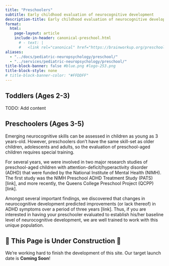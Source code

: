 ```yaml
---
title: "Preschoolers"
subtitle: Early childhood evaluation of neurocognitive development
description-title: Early childhood evaluation of neurocognitive development
format:
  html:
    page-layout: article
    include-in-header: canonical-preschool.html
      # - text: |
      #   <link rel="canonical" href="https://brainworkup.org/preschool/">
aliases:
  - "../docs/pediatric-neuropsychology/preschool/"
  - "../services/pediatric-neuropsychology/preschool/"
title-block-banner: false #blue.png #logo-253.png
title-block-style: none
# title-block-banner-color: "#FFDDFF"
---
```


## Toddlers (Ages 2-3)

TODO: Add content

## Preschoolers (Ages 3-5)

Emerging neurocognitive skills can be assessed in children as young as 3
years-old. However, preschoolers don’t have the same skill-set as older
children, adolescents and adults, so the evaluation of preschool-aged children
requires special training.

For several years, we were involved in two major research studies of
preschool-aged children with attention-deficit/hyperactivity disorder (ADHD)
that were funded by the National Institute of Mental Health (NIMH). The first
study was the NIMH Preschool ADHD Treatment Study (PATS) [link], and more
recently, the Queens College Preschool Project (QCPP) [link].

Amongst several important findings, we discovered that changes in neurocognitive development predicted improvements (or lack thereof) in ADHD symptoms over a period of three years [link]. Thus, if you are interested in having your preschooler evaluated to establish his/her baseline level of neurocognitive development, we are well trained to work with this unique population.

## 🚧 This Page is Under Construction 🚧

We're working hard to finish the development of this site. Our target launch
date is **Coming Soon**!